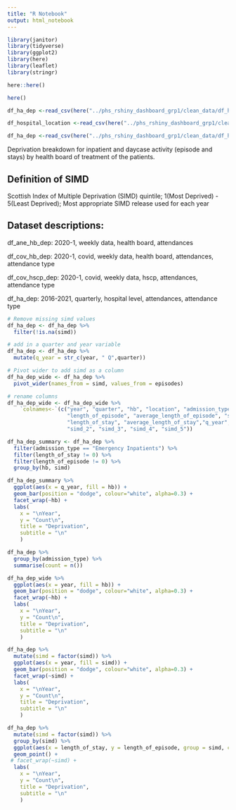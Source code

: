 ```yaml
---
title: "R Notebook"
output: html_notebook
---
```


```r
library(janitor)
library(tidyverse)
library(ggplot2)
library(here)
library(leaflet)
library(stringr)
```

```r
here::here()

here()
```

```r
df_ha_dep <-read_csv(here("../phs_rshiny_dashboard_grp1/clean_data/df_ha_dep.csv"))

df_hospital_location <-read_csv(here("../phs_rshiny_dashboard_grp1/clean_data//df_hospital_location.csv"))

df_ha_dep <-read_csv(here("../phs_rshiny_dashboard_grp1/clean_data/df_ha_dep.csv"))
```

Deprivation breakdown for inpatient and daycase activity (episode and stays) by health board of treatment of the patients.

## Definition of SIMD

Scottish Index of Multiple Deprivation (SIMD) quintile; 1(Most Deprived) - 5(Least Deprived); Most appropriate SIMD release used for each year

## Dataset descriptions:

df_ane_hb_dep: 2020-1, weekly data, health board, attendances

df_cov_hb_dep: 2020-1, covid, weekly data, health board, attendances, attendance type

df_cov_hscp_dep: 2020-1, covid, weekly data, hscp, attendances, attendance type

df_ha_dep: 2016-2021, quarterly, hospital level, attendances, attendance type

```r
# Remove missing simd values
df_ha_dep <- df_ha_dep %>% 
  filter(!is.na(simd))
```

```r
# add in a quarter and year variable
df_ha_dep <- df_ha_dep %>% 
  mutate(q_year = str_c(year, " Q",quarter))
```

```r
# Pivot wider to add simd as a column
df_ha_dep_wide <- df_ha_dep %>% 
  pivot_wider(names_from = simd, values_from = episodes)
```

```r
# rename columns
df_ha_dep_wide <- df_ha_dep_wide %>% 
    `colnames<-`(c("year", "quarter", "hb", "location", "admission_type",
                   "length_of_episode", "average_length_of_episode", "stays",
                   "length_of_stay", "average_length_of_stay","q_year", "simd_1", 
                   "simd_2", "simd_3", "simd_4", "simd_5"))
```

```r
df_ha_dep_summary <- df_ha_dep %>% 
  filter(admission_type == "Emergency Inpatients") %>% 
  filter(length_of_stay != 0) %>% 
  filter(length_of_episode != 0) %>% 
  group_by(hb, simd) 
```

```r
df_ha_dep_summary %>%
  ggplot(aes(x = q_year, fill = hb)) +
  geom_bar(position = "dodge", colour="white", alpha=0.3) +
  facet_wrap(~hb) +
  labs(
    x = "\nYear",
    y = "Count\n",
    title = "Deprivation",
    subtitle = "\n"
    ) 
```



```r
df_ha_dep %>% 
  group_by(admission_type) %>% 
  summarise(count = n())
```




```r
df_ha_dep_wide %>%
  ggplot(aes(x = year, fill = hb)) +
  geom_bar(position = "dodge", colour="white", alpha=0.3) +
  facet_wrap(~hb) +
  labs(
    x = "\nYear",
    y = "Count\n",
    title = "Deprivation",
    subtitle = "\n"
    ) 
```

```r
df_ha_dep %>%
  mutate(simd = factor(simd)) %>% 
  ggplot(aes(x = year, fill = simd)) +
  geom_bar(position = "dodge", colour="white", alpha=0.3) +
  facet_wrap(~simd) +
  labs(
    x = "\nYear",
    y = "Count\n",
    title = "Deprivation",
    subtitle = "\n"
    ) 
```

```r
df_ha_dep %>%
  mutate(simd = factor(simd)) %>% 
  group_by(simd) %>% 
  ggplot(aes(x = length_of_stay, y = length_of_episode, group = simd, colour = simd)) +
  geom_point() +
 # facet_wrap(~simd) +
  labs(
    x = "\nYear",
    y = "Count\n",
    title = "Deprivation",
    subtitle = "\n"
    ) 



```
